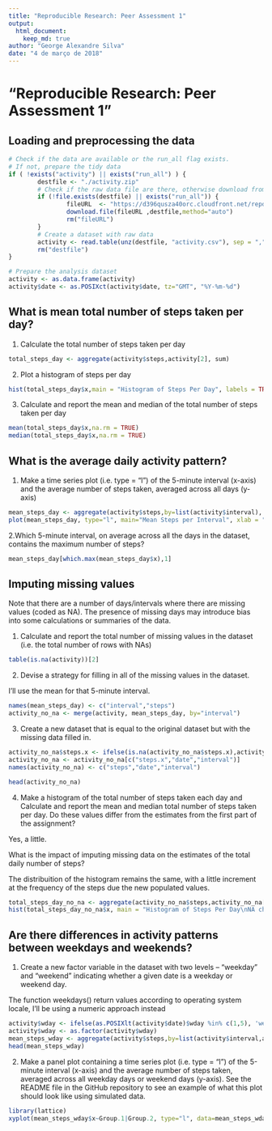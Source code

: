 ```yaml
---
title: "Reproducible Research: Peer Assessment 1"
output: 
  html_document:
    keep_md: true
author: "George Alexandre Silva"
date: "4 de março de 2018"    
---
```


# "Reproducible Research: Peer Assessment 1"

## Loading and preprocessing the data
```r
# Check if the data are available or the run_all flag exists.
# If not, prepare the tidy data
if ( !exists("activity") || exists("run_all") ) {
        destfile <- "./activity.zip" 
        # Check if the raw data file are there, otherwise download from te source
        if (!file.exists(destfile) || exists("run_all")) {
                fileURL  <- "https://d396qusza40orc.cloudfront.net/repdata%2Fdata%2Factivity.zip"   
                download.file(fileURL ,destfile,method="auto") 
                rm("fileURL")
        }
        # Create a dataset with raw data
        activity <- read.table(unz(destfile, "activity.csv"), sep = ",", header = TRUE, na.strings = "NA")
        rm("destfile")
}

# Prepare the analysis dataset
activity <- as.data.frame(activity)
activity$date <- as.POSIXct(activity$date, tz="GMT", "%Y-%m-%d")

```

## What is mean total number of steps taken per day?
 1. Calculate the total number of steps taken per day
```r
total_steps_day <- aggregate(activity$steps,activity[2], sum)
```
 2. Plot a histogram of steps per day
```r
hist(total_steps_day$x,main = "Histogram of Steps Per Day", labels = TRUE,xlab = "Steps")
```
 3. Calculate and report the mean and median of the total number of steps taken per day
```r
mean(total_steps_day$x,na.rm = TRUE)
median(total_steps_day$x,na.rm = TRUE)
```
## What is the average daily activity pattern?

 1. Make a time series plot (i.e. type = "l") of the 5-minute interval (x-axis) and the average number of steps taken, averaged across all days (y-axis)
```r
mean_steps_day <- aggregate(activity$steps,by=list(activity$interval), FUN=mean, na.rm=TRUE)
plot(mean_steps_day, type="l", main="Mean Steps per Interval", xlab = "Interval", ylab="Mean Steps")
```
 2.Which 5-minute interval, on average across all the days in the dataset, contains the maximum number of steps?
```r
mean_steps_day[which.max(mean_steps_day$x),1]
```


## Imputing missing values
 Note that there are a number of days/intervals where there are missing values (coded as NA). 
 The presence of missing days may introduce bias into some calculations or summaries of the data.

 1. Calculate and report the total number of missing values in the dataset (i.e. the total number of rows with NAs)
```r
table(is.na(activity))[2]
```
 2. Devise a strategy for filling in all of the missing values in the dataset. 
 
 I'll use the mean for that 5-minute interval.
```r
names(mean_steps_day) <- c("interval","steps")
activity_no_na <- merge(activity, mean_steps_day, by="interval")
```
 3. Create a new dataset that is equal to the original dataset but with the missing data filled in.
```r
activity_no_na$steps.x <- ifelse(is.na(activity_no_na$steps.x),activity_no_na$steps.y, activity_no_na$steps.x)
activity_no_na <- activity_no_na[c("steps.x","date","interval")]
names(activity_no_na) <- c("steps","date","interval")

head(activity_no_na)
```
 4. Make a histogram of the total number of steps taken each day and Calculate and report the mean and median total number of steps taken per day. 
 Do these values differ from the estimates from the first part of the assignment? 
 
Yes, a little.

What is the impact of imputing missing data on the estimates of the total daily number of steps?

The distribuition of the histogram remains the same, with a little increment at the frequency of the steps due the new populated values.
```r
total_steps_day_no_na <- aggregate(activity_no_na$steps,activity_no_na[2], sum)
hist(total_steps_day_no_na$x, main = "Histogram of Steps Per Day\nNA changed to means", labels = TRUE,xlab = "Steps")

```


## Are there differences in activity patterns between weekdays and weekends?
 1. Create a new factor variable in the dataset with two levels – "weekday" and "weekend" indicating whether a given date is a weekday or weekend day.
 
The  function weekdays() return values according to operating system locale, I'll be using a numeric approach instead
```r
activity$wday <- ifelse(as.POSIXlt(activity$date)$wday %in% c(1,5), 'weekday', 'weekend')
activity$wday <- as.factor(activity$wday)
mean_steps_wday <- aggregate(activity$steps,by=list(activity$interval,activity$wday), FUN=mean, na.rm=TRUE)
head(mean_steps_wday)
```
 2. Make a panel plot containing a time series plot (i.e. type = "l") of the 5-minute interval (x-axis) and the average number of steps taken, averaged across all weekday days or weekend days (y-axis). See the README file in the GitHub repository to see an example of what this plot should look like using simulated data.
```r
library(lattice)
xyplot(mean_steps_wday$x~Group.1|Group.2, type="l", data=mean_steps_wday, layout=c(1,2), ylab = "Mean Steps", xlab = "5-minute Interval")

```

